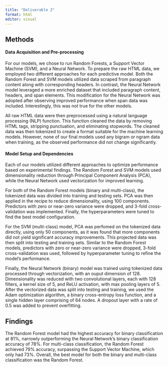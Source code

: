 ```yaml
---
title: "Deliverable 2"
format: html
editor: visual
---
```


## Methods

#### Data Acquisition and Pre-processing

For our models, we chose to run Random Forests, a Support Vector Machine (SVM), and a Neural Network. To prepare the raw HTML data, we employed two different approaches for each predictive model. Both the Random Forest and SVM models utilized data scraped from paragraph content along with corresponding headers. In contrast, the Neural Network model leveraged a more enriched dataset that included paragraph content, headers, and span elements. This modification for the Neural Network was adopted after observing improved performance when span data was included. Interestingly, this was not true for the other models.

All raw HTML data were then preprocessed using a natural language processing (NLP) function. This function cleaned the data by removing HTML tags, stripping punctuation, and eliminating stopwords. The cleaned data was then tokenized to create a format suitable for the machine learning models. However, none of our final models used any bigram or ngram data when training, as the observed performance did not change significantly.

#### Model Setup and Dependencies

Each of our models utilized different approaches to optimize performance based on experimental findings. The Random Forest and SVM models used dimensionality reduction through Principal Component Analysis (PCA), while the Neural Network used vectorization for improved learning.

For both of the Random Forest models (binary and multi-class), the tokenized data was divided into training and testing sets. PCA was then applied in the recipe to reduce dimensionality, using 100 components. Predictors with zero or near-zero variance were dropped, and 3-fold cross-validation was implemented. Finally, the hyperparameters were tuned to find the best model configuration.

For the SVM (multi-class) model, PCA was perfomed on the tokenized data directly, using only 50 components, as it was found that more components did not yield significant accuracy improvements. This projected data was then split into testing and training sets. Similar to the Random Forest models, predictors with zero or near-zero variance were dropped, 3-fold cross-validation was used, followed by hyperparameter tuning to refine the model's performance.

Finally, the Neural Network (binary) model was trained using tokenized data processed through vectorization, with an ouput dimension of 128. Dimensionality was reduced with two convolutional layers, each with 128 filters, a kernel size of 5, and ReLU activation, with max pooling layers of 5. After the vectorized data was split into testing and training, we used the Adam optimization algorithm, a binary cross-entropy loss function, and a single hidden layer comprising of 64 nodes. A dropout layer with a rate of 0.5 was added to prevent overfitting.

## Findings

The Random Forest model had the highest accuracy for binary classification at 81%, narrowly outperforming the Neural Network's binary classification accuracy of 78%. For multi-class classification, the Random Forest achieved 79% accuracy, surpassing the Support Vector Machine, which only had 73%. Overall, the best model for both the binary and multi-class classification was the Random Forest.